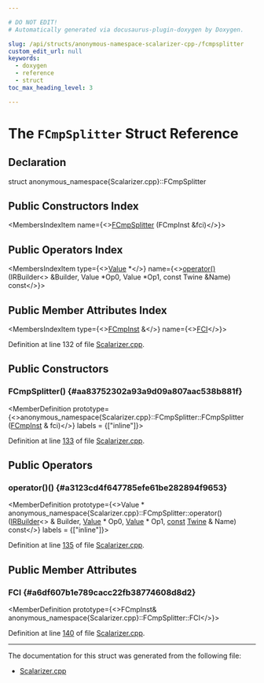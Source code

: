```yaml
---

# DO NOT EDIT!
# Automatically generated via docusaurus-plugin-doxygen by Doxygen.

slug: /api/structs/anonymous-namespace-scalarizer-cpp-/fcmpsplitter
custom_edit_url: null
keywords:
  - doxygen
  - reference
  - struct
toc_max_heading_level: 3

---
```





# The `FCmpSplitter` Struct Reference

<DoxygenPage pluginConfig={pluginConfig}>



## Declaration

<CodeBlock>struct anonymous_namespace{Scalarizer.cpp}::FCmpSplitter</CodeBlock>

## Public Constructors Index

<MembersIndex>

<MembersIndexItem
  name={<><a href="#aa83752302a93a9d09a807aac538b881f">FCmpSplitter</a> (FCmpInst &amp;fci)</>}>
</MembersIndexItem>

</MembersIndex>

## Public Operators Index

<MembersIndex>

<MembersIndexItem
  type={<><a href="/docs/api/classes/llvm/value">Value</a> &#42;</>}
  name={<><a href="#a3123cd4f647785efe61be282894f9653">operator()</a> (IRBuilder&lt;&gt; &amp;Builder, Value &#42;Op0, Value &#42;Op1, const Twine &amp;Name) const</>}>
</MembersIndexItem>

</MembersIndex>

## Public Member Attributes Index

<MembersIndex>

<MembersIndexItem
  type={<><a href="/docs/api/classes/llvm/fcmpinst">FCmpInst</a> &amp;</>}
  name={<><a href="#a6df607b1e789cacc22fb38774608d8d2">FCI</a></>}>
</MembersIndexItem>

</MembersIndex>


Definition at line 132 of file <a href="/docs/api/files/lib/lib/transforms/lib/transforms/scalar/scalarizer-cpp">Scalarizer.cpp</a>.

<SectionDefinition>

## Public Constructors

### FCmpSplitter() {#aa83752302a93a9d09a807aac538b881f}

<MemberDefinition
  prototype={<>anonymous&#95;namespace&#123;Scalarizer.cpp&#125;::FCmpSplitter::FCmpSplitter (<a href="/docs/api/classes/llvm/fcmpinst">FCmpInst</a> &amp; fci)</>}
  labels = {["inline"]}>

Definition at line <a href="/docs/api/files/lib/lib/transforms/lib/transforms/scalar/scalarizer-cpp/#l00133">133</a> of file <a href="/docs/api/files/lib/lib/transforms/lib/transforms/scalar/scalarizer-cpp">Scalarizer.cpp</a>.
</MemberDefinition>

</SectionDefinition>

<SectionDefinition>

## Public Operators

### operator()() {#a3123cd4f647785efe61be282894f9653}

<MemberDefinition
  prototype={<>Value &#42; anonymous&#95;namespace&#123;Scalarizer.cpp&#125;::FCmpSplitter::operator() (<a href="/docs/api/classes/llvm/irbuilder">IRBuilder</a>&lt;&gt; &amp; Builder, <a href="/docs/api/classes/llvm/value">Value</a> &#42; Op0, <a href="/docs/api/classes/llvm/value">Value</a> &#42; Op1, <a href="/docs/api/files/lib/lib/target/lib/target/aarch64/aarch64promoteconstant-cpp/#a90f8350fecae261c25be85d38b451bff">const</a> <a href="/docs/api/classes/llvm/twine">Twine</a> &amp; Name) const</>}
  labels = {["inline"]}>

Definition at line <a href="/docs/api/files/lib/lib/transforms/lib/transforms/scalar/scalarizer-cpp/#l00135">135</a> of file <a href="/docs/api/files/lib/lib/transforms/lib/transforms/scalar/scalarizer-cpp">Scalarizer.cpp</a>.
</MemberDefinition>

</SectionDefinition>

<SectionDefinition>

## Public Member Attributes

### FCI {#a6df607b1e789cacc22fb38774608d8d2}

<MemberDefinition
  prototype={<>FCmpInst&amp; anonymous&#95;namespace&#123;Scalarizer.cpp&#125;::FCmpSplitter::FCI</>}>

Definition at line <a href="/docs/api/files/lib/lib/transforms/lib/transforms/scalar/scalarizer-cpp/#l00140">140</a> of file <a href="/docs/api/files/lib/lib/transforms/lib/transforms/scalar/scalarizer-cpp">Scalarizer.cpp</a>.
</MemberDefinition>

</SectionDefinition>

<hr/>

The documentation for this struct was generated from the following file:

<ul>
<li><a href="/docs/api/files/lib/lib/transforms/lib/transforms/scalar/scalarizer-cpp">Scalarizer.cpp</a></li>
</ul>

</DoxygenPage>
